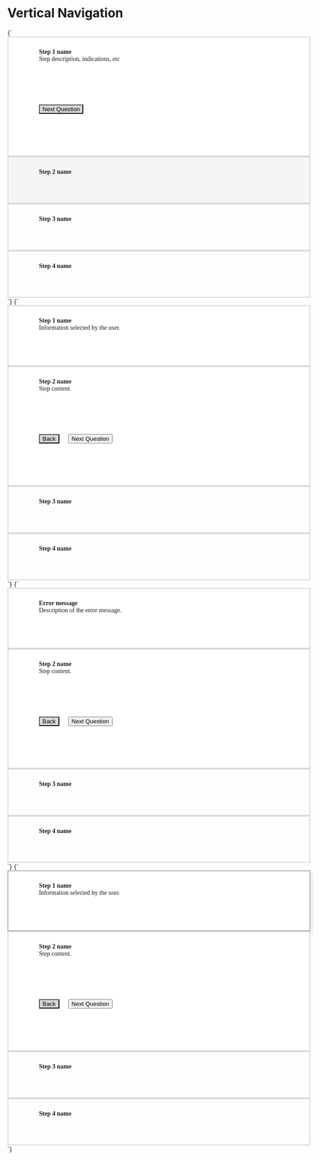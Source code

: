 
<Meta title="Progress/Vertical Navigation" />

# Vertical Navigation


<Preview>
  <Story name="Current State, First Question" parameters={{
    design: figmaConfig("797%3A1378")
  }}>{`
      <div style="border: 2px solid #D8D8D8; width:610px; height:241px; padding-top:25px; padding-left:69px; background-color:#FFFFFF;"> 
	       <span style="font-family: Source Sans Pro; font-style: normal; font-weight: bold; font-size: 20px color:#000000;"> Step 1 name </span>
	       <br>
	       <span style="font-family: Source Sans Pro; font-style: normal; font-weight: normal; font-size: 16px color:#000000;"> Step description, indications, etc </span>
	       <div style="padding-top:94px;">
	            <button class="button small" style="background-color:#D8D8D8;">Next Question</button>
	       </div>
	     </div>
      <div style="border: 2px solid #D8D8D8; width:610px; height:77px; padding-top:25px; padding-left:69px; background-color:#F5F5F5;""> 
               <span style="font-family: Source Sans Pro; font-style: normal; font-weight: bold; font-size: 20px color:#B0B0B0;"> Step 2 name </span>
     </div>
     <div style="border: 2px solid #D8D8D8; width:610px; height:77px; padding-top:25px; padding-left:69px; background-color:#"F5F5F5> 
               <span style="font-family: Source Sans Pro; font-style: normal; font-weight: bold; font-size: 20px color:#B0B0B0;"> Step 3 name </span>
     </div>
  
<div style="border: 2px solid #D8D8D8; width:610px; height:77px; padding-top:25px; padding-left:69px; background-color:#"F5F5F5> 
               <span style="font-family: Source Sans Pro; font-style: normal; font-weight: bold; font-size: 20px color:#B0B0B0;""> Step 4 name </span>
     </div>
  `}</Story>
</Preview>

<Preview>
  <Story name="Current State, Second Question" parameters={{
    design: figmaConfig("797%3A1378")
  }}>{`
  <div style="border: 2px solid #D8D8D8; width:610px; height:108px; padding-top:25px; padding-left:69px; background-color:#FFFFFF;"> 
         <span style="font-family: Source Sans Pro; font-style: normal; font-weight: bold; font-size: 20px color:#000000;"> Step 1 name </span>
         <br>
         <span style="font-family: Source Sans Pro; font-style: normal; font-weight: normal; font-size: 16px color:#000000;"> Information selected by the user. </span>
       </div>
     <div style="border: 2px solid #D8D8D8; width:610px; height:241px; padding-top:25px; padding-left:69px; background-color:#FFFFFF;"> 
         <span style="font-family: Source Sans Pro; font-style: normal; font-weight: bold; font-size: 20px color:#000000;"> Step 2 name </span>
         <br>
         <span style="font-family: Source Sans Pro; font-style: normal; font-weight: normal; font-size: 16px color:#000000;"> Step content. </span>
          <div style="padding-top:94px;">
            <button class="button small" style="background-color:#D8D8D8;">Back</button>
            <button class="button small is-info" style="margin-left:16px;">Next Question</button>
       </div>
       </div>
     <div style="border: 2px solid #D8D8D8; width:610px; height:77px; padding-top:25px; padding-left:69px; background-color:#"F5F5F5> 
               <span style="font-family: Source Sans Pro; font-style: normal; font-weight: bold; font-size: 20px color:#B0B0B0;"> Step 3 name </span>
     </div>
  
<div style="border: 2px solid #D8D8D8; width:610px; height:77px; padding-top:25px; padding-left:69px; background-color:#"F5F5F5> 
               <span style="font-family: Source Sans Pro; font-style: normal; font-weight: bold; font-size: 20px color:#B0B0B0;""> Step 4 name </span>
     </div>
  `}</Story>
</Preview>

<Preview>
  <Story name="First Question Error" parameters={{
    design: figmaConfig("797%3A1378")
  }}>{`
  <div style="border: 2px solid #D8D8D8; width:610px; height:108px; padding-top:25px; padding-left:69px; background-color:#FFFFFF;"> 
         <span style="font-family: Source Sans Pro; font-style: normal; font-weight: bold; font-size: 20px color:#C83B1E;"> Error message </span>
         <br>
         <span style="font-family: Source Sans Pro; font-style: normal; font-weight: normal; font-size: 16px color:#C83B1E;"> Description of the error message. </span>
       </div>
     <div style="border: 2px solid #D8D8D8; width:610px; height:241px; padding-top:25px; padding-left:69px; background-color:#FFFFFF;"> 
         <span style="font-family: Source Sans Pro; font-style: normal; font-weight: bold; font-size: 20px color:#000000;"> Step 2 name </span>
         <br>
         <span style="font-family: Source Sans Pro; font-style: normal; font-weight: normal; font-size: 16px color:#000000;"> Step content. </span>
          <div style="padding-top:94px;">
            <button class="button small" style="background-color:#D8D8D8;">Back</button>
            <button class="button small is-info" style="margin-left:16px;">Next Question</button>
       </div>
       </div>
     <div style="border: 2px solid #D8D8D8; width:610px; height:77px; padding-top:25px; padding-left:69px; background-color:#"F5F5F5> 
               <span style="font-family: Source Sans Pro; font-style: normal; font-weight: bold; font-size: 20px color:#B0B0B0;"> Step 3 name </span>
     </div>
  
<div style="border: 2px solid #D8D8D8; width:610px; height:77px; padding-top:25px; padding-left:69px; background-color:#"F5F5F5> 
               <span style="font-family: Source Sans Pro; font-style: normal; font-weight: bold; font-size: 20px color:#B0B0B0;""> Step 4 name </span>
     </div>
  `}</Story>
</Preview>
  

<Preview>
  <Story name="First Question Hover" parameters={{
    design: figmaConfig("797%3A1378")
  }}>{`
  <div style="border: 2px solid #B0B0B0; width:610px; height:108px; padding-top:25px; padding-left:69px; background-color:#FFFFFF; box-shadow: 6px 6px 0px rgba(0, 0, 0, 0.06);"> 
         <span style="font-family: Source Sans Pro; font-style: normal; font-weight: bold; font-size: 20px color:#000000;"> Step 1 name </span>
         <br>
         <span style="font-family: Source Sans Pro; font-style: normal; font-weight: normal; font-size: 16px color:#000000;"> Information selected by the user. </span>
       </div>
     <div style="border: 2px solid #D8D8D8; width:610px; height:241px; padding-top:25px; padding-left:69px; background-color:#FFFFFF;"> 
         <span style="font-family: Source Sans Pro; font-style: normal; font-weight: bold; font-size: 20px color:#000000;"> Step 2 name </span>
         <br>
         <span style="font-family: Source Sans Pro; font-style: normal; font-weight: normal; font-size: 16px color:#000000;"> Step content. </span>
          <div style="padding-top:94px;">
            <button class="button small" style="background-color:#D8D8D8;">Back</button>
            <button class="button small is-info" style="margin-left:16px;">Next Question</button>
       </div>
       </div>
     <div style="border: 2px solid #D8D8D8; width:610px; height:77px; padding-top:25px; padding-left:69px; background-color:#"F5F5F5> 
               <span style="font-family: Source Sans Pro; font-style: normal; font-weight: bold; font-size: 20px color:#B0B0B0;"> Step 3 name </span>
     </div>
  
<div style="border: 2px solid #D8D8D8; width:610px; height:77px; padding-top:25px; padding-left:69px; background-color:#"F5F5F5> 
               <span style="font-family: Source Sans Pro; font-style: normal; font-weight: bold; font-size: 20px color:#B0B0B0;""> Step 4 name </span>
     </div>
  `}</Story>
</Preview>

  

